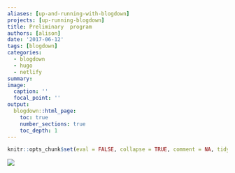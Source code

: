 ```yaml
---
aliases: [up-and-running-with-blogdown]
projects: [up-running-blogdown]
title: Preliminary  program
authors: [alison]
date: '2017-06-12'
tags: [blogdown]
categories:
  - blogdown
  - hugo
  - netlify
summary: 
image:
  caption: ''
  focal_point: ''
output:
  blogdown::html_page:
    toc: true
    number_sections: true
    toc_depth: 1
---
```


```r
knitr::opts_chunk$set(eval = FALSE, collapse = TRUE, comment = NA, tidy = FALSE)
```
![](program.png)
